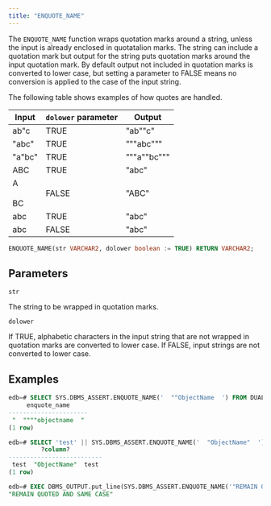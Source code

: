 ```yaml
---
title: "ENQUOTE_NAME"
---
```


The `ENQUOTE_NAME` function wraps quotation marks around a string, unless the input is already enclosed in quotataIion marks. The string can include a quotation mark but output for the string puts quotation marks around the input quotation mark. By default output not included in quotation marks is converted to lower case, but setting a parameter to FALSE means no conversion is applied to the case of the input string.

The following table shows examples of how quotes are handled.

| Input  | `dolower` parameter | Output      |
| ------ | ---------------------- | ----------- |
| ab"c   | TRUE                   | "ab""c"     |
| "abc"  | TRUE                   | """abc"""   |
| "a"bc" | TRUE                   | """a""bc""" |
| ABC    | TRUE                   | "abc"       |
| A<br/><br/>BC | FALSE             | "ABC"       |
| abc    | TRUE                   | "abc"       |
| abc    | FALSE                  | "abc"       |


```sql
ENQUOTE_NAME(str VARCHAR2, dolower boolean := TRUE) RETURN VARCHAR2;
```

## Parameters

`str`

 The string to be wrapped in quotation marks.

`dolower`

 If TRUE, alphabetic characters in the input string that are not wrapped in quotation marks are converted to lower case. If FALSE, input strings are not converted to lower case.

## Examples

```sql
edb=# SELECT SYS.DBMS_ASSERT.ENQUOTE_NAME('  ""ObjectName  ') FROM DUAL;
     enquote_name     
----------------------
 "  """"objectname  "
(1 row)

edb=# SELECT 'test' || SYS.DBMS_ASSERT.ENQUOTE_NAME('  "ObjectName"  ') || 'test' FROM dual;
         ?column?         
--------------------------
 test  "ObjectName"  test
(1 row)

edb=# EXEC DBMS_OUTPUT.put_line(SYS.DBMS_ASSERT.ENQUOTE_NAME('"REMAIN QUOTED AND SAME CASE"'));
"REMAIN QUOTED AND SAME CASE"
```
